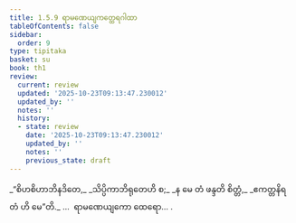 ```yaml
---
title: 1.5.9 ရာမဏေယျကတ္ထေရဂါထာ
tableOfContents: false
sidebar:
  order: 9
type: tipitaka
basket: su
book: th1
review:
  current: review
  updated: '2025-10-23T09:13:47.230012'
  updated_by: ''
  notes: ''
  history:
  - state: review
    date: '2025-10-23T09:13:47.230012'
    updated_by: ''
    notes: ''
    previous_state: draft
---
```



<ReviewStatus review={frontmatter.review} showDetails={true} />

<HypothesisAnnotation frontmatter={frontmatter} />

<DynamicBreadcrumb />

<Division number="49" book="th1" e="ch" v="19" p="230">

<Paragraph number="111" type="verses" book="th1">
_“စိဟစိဟာဘိနဒိတေ,_  
_သိပ္ပိကာဘိရုတေဟိ စ;_  
_န မေ တံ ဖန္ဒတိ စိတ္တံ,_  
_ဧကတ္တနိရတံ ဟိ မေ”တိ._  


</Paragraph>
</Division>

<Paragraph number="112" type="center" book="th1">
…  ရာမဏေယျကော ထေရော… .
</Paragraph>